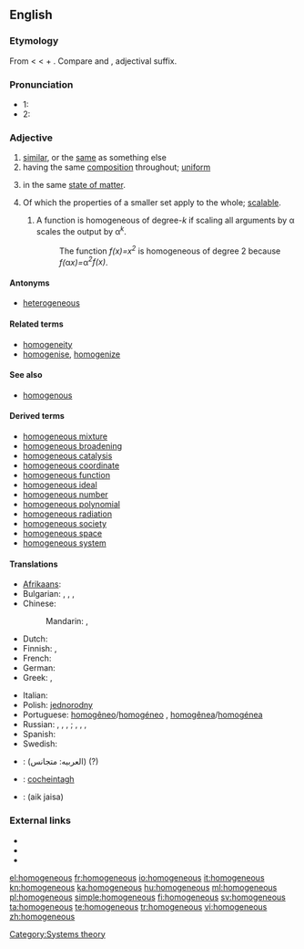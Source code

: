 ==English==

===Etymology===
From {{etyl|ML.}} {{term|homogeneus|lang=la}} < {{etyl|grc|en}} {{term|ὁμογενής||of the same race, family or kind|lang=grc}} <  {{term|ὁμός||same|tr=homos|lang=grc}} + {{term|γένος|tr=genos||kind|lang=grc}}. Compare {{term|homo-||same|lang=en}} and {{term|-ous|lang=en}}, adjectival suffix.

===Pronunciation===
* 1: {{IPA|/ho.məˈdʒi.ni.əs/}}
* 2: {{IPA|/həˈmɑ.dʒɪ.nəs/}}
*: {{audio|en-us-homogeneous.ogg|Audio (US)}}
*: {{audio|en-uk-homogeneous.ogg|Audio (UK)}}

===Adjective===
{{en-adj|-}}

# [[similar]], or the [[same]] as something else
# having the same [[composition]] throughout; [[uniform]]
# {{chemistry}} in the same [[state of matter]].
# {{mathematics}} Of which the properties of a smaller set apply to the whole; [[scalable]].
## {{mathematics}} A function is homogeneous of degree-''k'' if scaling all arguments by α scales the output by α<sup>''k''</sup>.
##: The function ''f(x)=x<sup>2</sup>'' is homogeneous of degree 2 because ''f(''α''x)=''α''<sup>2</sup>f(x)''.

====Antonyms====
* [[heterogeneous]]

====Related terms====
* [[homogeneity]]
* [[homogenise]], [[homogenize]]

====See also====
* [[homogenous]]

====Derived terms====
* [[homogeneous mixture]]
* [[homogeneous broadening]]
* [[homogeneous catalysis]]
* [[homogeneous coordinate]]
* [[homogeneous function]]
* [[homogeneous ideal]]
* [[homogeneous number]]
* [[homogeneous polynomial]]
* [[homogeneous radiation]]
* [[homogeneous society]]
* [[homogeneous space]]
* [[homogeneous system]]

====Translations====
{{trans-top}}
* [[Afrikaans]]: {{t|af|homogeen}}
* Bulgarian: {{t|bg|еднороден|m|sc=Cyrl}}, {{t|bg|еднородна|f|sc=Cyrl}}, {{t|bg|еднородно|n|sc=Cyrl}}, {{t|bg|еднородни|p|sc=Cyrl}}
* Chinese:
*: Mandarin: {{t|zh|同質|sc=Hani}}, {{t|zh|同质|sc=Hani}}
* Dutch: {{t+|nl|homogeen}}
* Finnish: {{t+|fi|yhtenäinen}}, {{t+|fi|homogeeninen}}
* French: {{t+|fr|homogène}}
* German: {{t+|de|homogen}}
* Greek: {{t|el|ομοιογενής|m|f|tr=omoiogenís|sc=Grek}}, {{t|el|ομογενής|m|f|tr=omogenís|sc=Grek}}
{{trans-mid}}
* Italian: {{t+|it|omogeneo}}
* Polish: [[jednorodny]]
* Portuguese: [[homogêneo]]/[[homogéneo]] {{m}}, [[homogênea]]/[[homogénea]] {{f}}
* Russian: {{t|ru|гомогенный|m}}, {{t|ru|гомогенная|f}}, {{t|ru|гомогенное|n}}, {{t|ru|гомогенные|p}}; {{t|ru|однородный|m}}, {{t|ru|однородная|f}}, {{t|ru|однородное|n}}, {{t|ru|однородные|p}}
* Spanish: {{t+|es|homogéneo}}
* Swedish: {{t+|sv|homogen}}
{{trans-bottom}}

{{checktrans-top}}
* {{ttbc|Arabic}}: (العربيه: متجانس) (?)
* {{ttbc|Manx}}: [[cocheintagh]]
* {{ttbc|Urdu}}: (aik jaisa)
{{trans-bottom}}

===External links===
* {{R:Webster 1913}}
* {{R:Century 1911}}
* {{R:OneLook}}

[[Category:Systems theory]]

[[el:homogeneous]]
[[fr:homogeneous]]
[[io:homogeneous]]
[[it:homogeneous]]
[[kn:homogeneous]]
[[ka:homogeneous]]
[[hu:homogeneous]]
[[ml:homogeneous]]
[[pl:homogeneous]]
[[simple:homogeneous]]
[[fi:homogeneous]]
[[sv:homogeneous]]
[[ta:homogeneous]]
[[te:homogeneous]]
[[tr:homogeneous]]
[[vi:homogeneous]]
[[zh:homogeneous]]